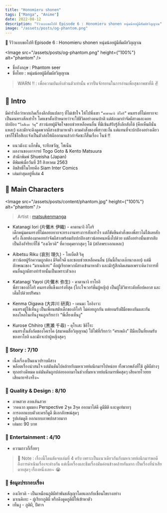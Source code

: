 ```yaml
---
title: "Honomieru shonen"
tags: ["Manga", "Anime"]
date: 2022-08-12
description: "รีวิวแบบขอไปที Episode 6 : Honomieru shonen หนุ่มน้อยผู้มีสัมผัสวิญญาณ"
image: "/assets/posts/og-phantom.png"
---
```


📑 รีวิวแบบขอไปที Episode 6 : Honomieru shonen หนุ่มน้อยผู้มีสัมผัสวิญญาณ

<Image
  src="/assets/posts/og-phantom.png"
  height={"100%"}
  alt="phantom"
/>

<Space h="sm" />

- ชื่ออังกฤษ : Phantom seer
- ชื่อไทย : หนุ่มน้อยผู้มีสัมผัสวิญญาณ

<Space h="xs" />

> WARN ‼️ : เพื่อความบันเทิงส่วนตัวเท่านั้น ควรปั่นจักรยานในการอ่านเพื่อสุขภาพขาที่ดี ✌️

<Space h="sm" />

## 📌 Intro

มีคำร่ำลือว่าหากเกิดเรื่องลึกลับแปลกๆ ที่ไม่เข้าใจ ให้ไปพึ่งเขา `“คาตานางิ อิโอริ”` คนทรงที่ไม่อยากจะเป็นคนทรงสักเท่าไร
โดยเขาตั้งเป้าหมายว่าจะใช้ชีวิตอย่างคนปกติ แต่ต้องมากำจัดผีสางและคอยปกป้อง `“ไอสึเบะ ริคุ”` สาวน้อยผู้มีจิตใจชอบช่วยเหลือคนอื่น
ที่มีเซ้นส์รับรู้สิ่งลึกลับได้ (คือเห็นผีนั่นแหละ) และมักจะดึงดูดพวกผีสางเข้ามาหาตัว ตามคำสั่งของพี่สาวซะงั้น
แต่แทนที่จะปกป้องอย่างเดียว เขาก็ใช้ไอสึเบะจังเป็นตัวล่อให้ผีออกมาแล้วกำจัดซะก็สิ้นเรื่อง ไนซ์ !!

- แนวมังงะ แอ็กชั่น, ระทึกขวัญ, โชเน็น
- ผลงานของอาจารย์ Togo Goto & Kento Matsuura
- สำนักพิมพ์ Shueisha (Japan)
- ตีพิมพ์เมื่อวันที่ 31 สิงหาคม 2563
- ลิขสิทธิ์ในไทยคือ Siam Inter Comics
- เล่มล่าสุดอยู่ที่เล่ม 4

<Space h="sm" />

## 📌 Main Characters

<Image
  src="/assets/posts/content/phantom.jpg"
  height={"100%"}
  alt="phantom"
/>

> Artist : [matsukenmanga](https://twitter.com/matsukenmanga)

<Space h="xs" />

- Katanagi Iori (片儺木 伊織) - คาตานางิ อิโอริ  
  เด็กหนุ่มคนทรงที่ไม่คอยอยากจะทรงงานทรงการสักเท่าไร แต่ก็ขัดขืนคำสั่งของพี่สาวไม่ได้เลยสักครั้ง
  ก็เลยต้องมาคอยกำจัดผีสางพร้อมกับปกป้องสาวน้อยคนหนึ่งไปด้วย แต่ถึงอย่างนั้นเขากลับเป็นถึงอัจริยะที่ใช้ “องเงียวคิ” ที่ควบคุมยากสุดๆ ได้ (สกิลพระเอกแหละ)

- Aibetsu Riku (哀別 理久) - ไอเบ็ตสึ ริคุ  
  สาวน้อยผู้รักความถูกต้อง มีจิตใจดี และชอบช่วยเหลือคนอื่น (อันนี้ก็นางเอ๊กนางเอก) แต่มีลักษณะของ “มาเนคิเทะ” คือผู้เรียกพวกผีสางเข้ามาหาตัว
  และมักรู้สึกผิดเสมอเพราะคิดว่าการที่คนอื่นถูกผีสางทำร้ายนั้นเป็นเพราะตัวเอง

- Katanagi Yayoi (片儺木 弥生) - คาตานางิ ยาโยอิ  
  พี่สาวของอิโอริ คนทรงที่แข็งแกร่งที่สุด (โกะโจเวอร์ชั่นผู้หญิง) เป็นผู้ใช้วิชาระดับท็อปคลาส และเต็มไปด้วยปริศนา

- Kenma Oigawa (大井川 研真) - เคนมะ โออิงาวะ  
  คนทรงผู้ใช้เท็นงู เป็นเพื่อนสมัยเด็กของอิโอริ ไม่ค่อยถูกกัน แต่ยอมรับฝีมือของกันและกัน หลงใหลในเท็นงูจนถูกเรียกว่า “พี่เลี้ยงเท็นงู”

- Kurose Chihiro (黒瀬 千尋) - คุโรเสะ ชิฮิโระ  
  คนทรงในสังกัดของโคเรไค (สมาคมสื่อวิญญาณ) ใช้ไฟที่เรียกว่า “ศรเพลิง” ฝีมือเป็นที่ยอมรับของยาโยอิ และมักจะบ้าผู้หญิงสุดๆ

<Space h="sm" />

### 📝 Story : 7/10

- เนื้อเรื่องเป็นแนวปราบผีสาง
- พล็อตเรื่องน่าสนใจ แต่มันดันไปคล้ายกับมหาเวทย์ผนึกมารไปหน่อย ทั้งพวกพลังที่ใช้ ภูติผีต่างๆ
- ทุกอย่างดีหมด แต่มันดันถูกปล่อยออกมาในช่วงที่มหาเวทย์ผนึกมารพีคสุดๆ เสียดายโวยยย เสียดายจริงจริ๊ง~

### 📝 Quality & Design : 8/10

- ภาพสวย ลายเส้นสวย
- วาดฉาก มุมมอง Perspective 2จุด 3จุด ออกมาได้ดี ดูมีมิติ และดูเท่มากๆ
- การออกแบบตัวละครก็ดูดี มีเอกลักษณ์สุดๆ
- รูปเล่มดูดี ออกแบบภาพปกสวยมาก
- เล่มละ 90 บาท

### 📝 Entertainment : 4/10

- ความกาวก็เรื่อยๆ

<Space h="sm" />

> 📝 Note : เรื่องนี้โดนตัดจบเล่มที่ 4 ครับ เพราะเป็นแนวเดียวกันกับมหาเวทย์ผนึกมารพอดี ถึงการดำเนินเรื่องจะต่างกัน แต่เนื้อเรื่องและธีมเรื่องมันค่อนข้างคล้ายกันมาก 
> เป็นเรื่องที่น่าเสียดายสุดๆ เรื่องหนึ่งเลย~ 😭

<Space h="sm" />

### 📝 ข้อมูลประกอบเรื่อง

- องเงียวคิ - เป็นเหมือนภูติผีทำพันธสัญญาโดยแลกกับเขื่อนไขบางอย่าง
- มาเนคิเทะ - ผู้เรียกภูติผี หรือดึงดูดภูติผีให้เข้าหาตัว
- เท็นงู - ภูติผี, ปีศาจ 

<Space h="sm" />
